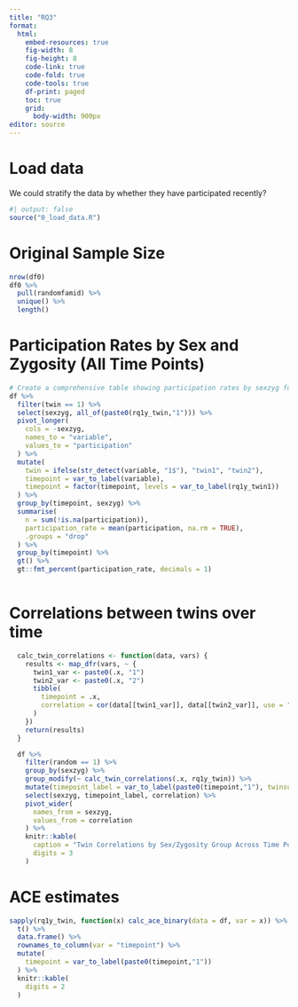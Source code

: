 ```yaml
---
title: "RQ3"
format: 
  html:
    embed-resources: true
    fig-width: 8
    fig-height: 8
    code-link: true
    code-fold: true
    code-tools: true
    df-print: paged
    toc: true
    grid:
      body-width: 900px
editor: source
---
```


# Load data

We could stratify the data by whether they have participated recently?

```r
#| output: false
source("0_load_data.R")
```

# Original Sample Size 

```r
nrow(df0)
df0 %>%
  pull(randomfamid) %>%
  unique() %>%
  length()
```


# Participation Rates by Sex and Zygosity (All Time Points)

```r

# Create a comprehensive table showing participation rates by sexzyg for all time points
df %>%
  filter(twin == 1) %>%
  select(sexzyg, all_of(paste0(rq1y_twin,"1"))) %>%
  pivot_longer(
    cols = -sexzyg,
    names_to = "variable",
    values_to = "participation"
  ) %>%
  mutate(
    twin = ifelse(str_detect(variable, "1$"), "twin1", "twin2"),
    timepoint = var_to_label(variable),
    timepoint = factor(timepoint, levels = var_to_label(rq1y_twin1))
  ) %>%
  group_by(timepoint, sexzyg) %>%
  summarise(
    n = sum(!is.na(participation)),
    participation_rate = mean(participation, na.rm = TRUE),
    .groups = "drop"
  ) %>%
  group_by(timepoint) %>%
  gt() %>%
  gt::fmt_percent(participation_rate, decimals = 1)
  


```

# Correlations between twins over time 

```r

  calc_twin_correlations <- function(data, vars) {
    results <- map_dfr(vars, ~ {
      twin1_var <- paste0(.x, "1")
      twin2_var <- paste0(.x, "2")
      tibble(
        timepoint = .x,
        correlation = cor(data[[twin1_var]], data[[twin2_var]], use = "pairwise.complete.obs")
      )
    })
    return(results)
  }

  df %>%
    filter(random == 1) %>%
    group_by(sexzyg) %>%
    group_modify(~ calc_twin_correlations(.x, rq1y_twin)) %>%
    mutate(timepoint_label = var_to_label(paste0(timepoint,"1"), twinsuffix = FALSE)) %>%
    select(sexzyg, timepoint_label, correlation) %>%
    pivot_wider(
      names_from = sexzyg,
      values_from = correlation
    ) %>%
    knitr::kable(
      caption = "Twin Correlations by Sex/Zygosity Group Across Time Points",
      digits = 3
    )

```

# ACE estimates

```r

sapply(rq1y_twin, function(x) calc_ace_binary(data = df, var = x)) %>%
  t() %>%
  data.frame() %>%
  rownames_to_column(var = "timepoint") %>%
  mutate(
    timepoint = var_to_label(paste0(timepoint,"1"))
  ) %>%
  knitr::kable(
    digits = 2
  )

```

